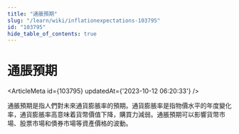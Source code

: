 ```yaml
---
title: "通脹預期"
slug: "/learn/wiki/inflationexpectations-103795"
id: "103795"
hide_table_of_contents: true
---
```



# 通脹預期

<ArticleMeta id={103795} updatedAt={'2023-10-12 06:20:33'} />
<div className='border-solid border-b border-t-0 my-4 border-[var(--ifm-color-gray-300)]' />

通脹預期是指人們對未來通貨膨脹率的預期。通貨膨脹率是指物價水平的年度變化率，通貨膨脹率高意味着貨幣價值下降，購買力減弱。通脹預期可以影響貨幣市場、股票市場和債券市場等資產價格的波動。
